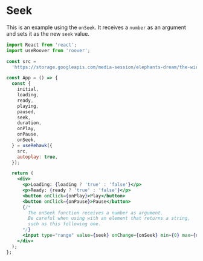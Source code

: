 # Seek

This is an example using the `onSeek`. It receives a `number` as an argument and sets it as the new `seek` value.

```jsx
import React from 'react';
import useRoover from 'roover';

const src =
  'https://storage.googleapis.com/media-session/elephants-dream/the-wires.mp3';

const App = () => {
  const {
    initial,
    loading,
    ready,
    playing,
    paused,
    seek,
    duration,
    onPlay,
    onPause,
    onSeek,
  } = useRehawk({
    src,
    autoplay: true,
  });

  return (
    <div>
      <p>Loading: {loading ? 'true' : 'false'}</p>
      <p>Ready: {ready ? 'true' : 'false'}</p>
      <button onClick={onPlay}>Play</button>
      <button onClick={onPause}>Pause</button>
      {/*
        The onSeek function receives a number as argument.
        Be careful when using with an element that returns a string,
        such as this following one.
      */}
      <input type="range" value={seek} onChange={onSeek} min={0} max={duration}>
    </div>
  );
};
```
